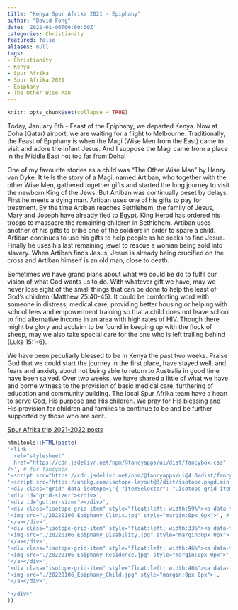 ```yaml
---
title: "Kenya Spur Afrika 2021 - Epiphany"
author: "David Fong"
date: '2022-01-06T00:00:00Z'
categories: Christianity
featured: false
aliases: null
tags:
- Christianity
- Kenya
- Spur Afrika
- Spur Afrika 2021
- Epiphany
- The Other Wise Man
---
```


```r
knitr::opts_chunk$set(collapse = TRUE)
```

Today, January 6th - Feast of the Epiphany, we departed Kenya. Now at Doha (Qatar) airport, we are waiting for a flight to Melbourne. Traditionally, the Feast of Epiphany is when the Magi (Wise Men from the East) came to visit and adore the infant Jesus. And I suppose the Magi came from a place in the Middle East not too far from Doha!

One of my favourite stories as a child was "The Other Wise Man" by Henry van Dyke. It tells the story of a Magi, named Artiban, who together with the other Wise Men, gathered together gifts and started the long journey to visit the newborn King of the Jews. But Artiban was continually beset by delays. First he meets a dying man. Artiban uses one of his gifts to pay for treatment. By the time Artiban reaches Bethlehem, the family of Jesus, Mary and Joseph have already fled to Egypt. King Herod has ordered his troops to massacre the remaining children in Bethlehem. Artiban uses another of his gifts to bribe one of the soldiers in order to spare a child. Artiban continues to use his gifts to help people as he seeks to find Jesus. Finally he uses his last remaining jewel to rescue a woman being sold into slavery. When Artiban finds Jesus, Jesus is already being crucified on the cross and Artiban himself is an old man, close to death.

Sometimes we have grand plans about what we could be do to fulfil our vision of what God wants us to do. With whatever gift we have, may we never lose sight of the small things that can be done to help the least of God's children (Matthew 25:40-45). It could be comforting word with someone in distress, medical care, providing better housing or helping with school fees and empowerment training so that a child does not leave school to find alternative income in an area with high rates of HIV. Though there might be glory and acclaim to be found in keeping up with the flock of sheep, may we also take special care for the one who is left trailing behind (Luke 15:1-6).

We have been peculiarly blessed to be in Kenya the past two weeks. Praise God that we could start the journey in the first place, have stayed well, and fears and anxiety about not being able to return to Australia in good time have been salved. Over two weeks, we have shared a little of what we have and borne witness to the provision of basic medical care, furthering of education and community building. The local Spur Afrika team have a heart to serve God, His purpose and His children. We pray for His blessing and His provision for children and families to continue to be and be further supported by those who are sent.

[Spur Afrika trip 2021-2022 posts](/spurafrika2021/)

```r
htmltools::HTML(paste(
'<link
  rel="stylesheet"
  href="https://cdn.jsdelivr.net/npm/@fancyapps/ui/dist/fancybox.css"
/>', # for fancybox
'<script src="https://cdn.jsdelivr.net/npm/@fancyapps/ui@4.0/dist/fancybox.umd.js"></script>', # for fancybox
'<script src="https://unpkg.com/isotope-layout@3/dist/isotope.pkgd.min.js"></script>', # for isotope
'<div class="grid" data-isotope=\'{ "itemSelector": ".isotope-grid-item", "layoutMode": "masonry", "masonry": "{\"columnWidth\": \".grid-sizer\"}", "percentPosition": "true", "gutter": 0}\' >',
'<div id="grid-sizer"></div>',
'<div id="gutter-sizer"></div>',
'<div class="isotope-grid-item" style="float:left; width:59%"><a data-fancybox="gallery" href="./20220106_Epiphany_Clinic.jpg">',
'<img src="./20220106_Epiphany_Clinic.jpg" style="margin:0px 0px">', # default CSS top/bottom margin is not zero
'</a></div>',
'<div class="isotope-grid-item" style="float:left; width:33%"><a data-fancybox="gallery" href="./20220106_Epiphany_Disability.jpg">',
'<img src="./20220106_Epiphany_Disability.jpg" style="margin:0px 0px">',
'</a></div>',
'<div class="isotope-grid-item" style="float:left; width:46%"><a data-fancybox="gallery" href="./20220106_Epiphany_Residence.jpg">', 
'<img src="./20220106_Epiphany_Residence.jpg" style="margin:0px 0px">',
'</a></div>',
'<div class="isotope-grid-item" style="float:left; width:46%"><a data-fancybox="gallery" href="./20220106_Epiphany_Child.jpg">',
'<img src="./20220106_Epiphany_Child.jpg" style="margin:0px 0px">',
'</a></div>',

'</div>'
))
```
